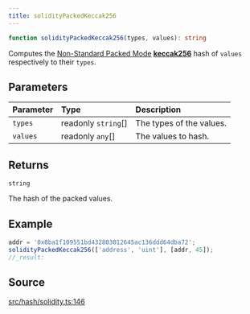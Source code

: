 ```yaml
---
title: solidityPackedKeccak256
---
```


```ts
function solidityPackedKeccak256(types, values): string
```

Computes the [Non-Standard Packed
Mode](https://docs.soliditylang.org/en/v0.8.14/abi-spec.html#non-standard-packed-mode)
[**keccak256**](../functions/keccak256) hash of `values` respectively to their `types`.

## Parameters

| Parameter | Type | Description |
| :------ | :------ | :------ |
| `types` | readonly `string`[] | The types of the values. |
| `values` | readonly `any`[] | The values to hash. |

## Returns

`string`

The hash of the packed values.

## Example

```ts
addr = '0x8ba1f109551bd432803012645ac136ddd64dba72';
solidityPackedKeccak256(['address', 'uint'], [addr, 45]);
//_result:
```

## Source

[src/hash/solidity.ts:146](https://github.com/dominant-strategies/quais-6.js/blob/95934f9b18ff90a0666dd9772179b612f2ad5510/src/hash/solidity.ts#L146)
